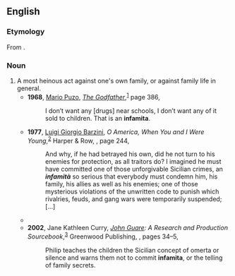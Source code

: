 {{also|infamità}}
==English==

===Etymology===
From {{bor|en|it|infamità}}.

===Noun===
{{en-noun|~}}

# A most heinous act against one's own family, or against family life in general.
#* '''1968''', [[w:Mario Puzo|Mario Puzo]], ''[[w:The Godfather|The Godfather]]'',<sup>[https://www.google.co.jp/books/edition/The_Godfather/bDQD1YUcCXkC?hl=en&gbpv=1&dq=infamita&pg=PA386&printsec=frontcover]</sup> page 386,
#*: I don’t want any [drugs] near schools, I don’t want any of it sold to children. That is an '''infamita'''.
#* '''1977''', [[w:Luigi Barzini, Jr.|Luigi Giorgio Barzini]], ''O America, When You and I Were Young'',<sup>[http://books.google.com/books?id=wNgqAAAAMAAJ]</sup> Harper &amp; Row, {{ISBN|0060102268}}, page 244,
#*: And why, if he had betrayed his own, did he not turn to his enemies for protection, as all traitors do? I imagined he must have committed one of those unforgivable Sicilian crimes, an '''''infamità''''' <!-- [sic] italics, accent --> so serious that everybody must condemn him, his family, his allies as well as his enemies; one of those mysterious violations of the unwritten code to punish which rivalries, feuds, and gang wars were temporarily suspended; […]
#* {{quote-book|en|year=1984|author=[[w:Mario Puzo|Mario Puzo]]|title=[[w:The Sicilian|The Sicilian]]|url=http://books.google.com/books?id=w0_QOUFxtbUC|page=236|publisher=Linden Press/Simon &amp; Schuster|isbn=0-671-43564-7
|passage=Don Croce sells information to the government and to me that is an '''''infamita'''''. <!-- [sic] italics -->}}
#* '''2002''', Jane Kathleen Curry, ''[[w:John Guare|John Guare]]: A Research and Production Sourcebook'',<sup>[http://books.google.com/books?id=fXWALFdhyusC]</sup> Greenwood Publishing, {{ISBN|0-313-31252-4}}, pages 34–5,
#*: Philip teaches the children the Sicilian concept of omerta or silence and warns them not to commit '''infamita''', or the telling of family secrets.